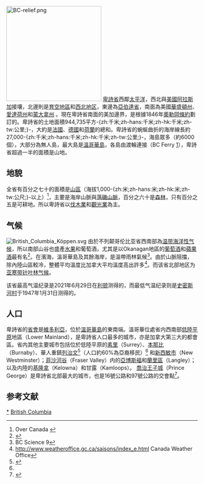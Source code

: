 {{noteTA
|G1=地名
}}
[[File:BC-relief.png|250px]]
[[卑詩省|卑詩省]]西鄰[[太平洋|太平洋]]，西北與[[美國|美國]][[阿拉斯加|阿拉斯加]]接壤，北邊則是[[育空地區|育空地區]]和[[西北地区_(加拿大)|西北地区]]，東邊為[[亞伯達省|亞伯達省]]，南面為美國[[華盛頓州|華盛頓州]]、[[愛達荷州|愛達荷州]]和[[蒙大拿州|蒙大拿州]] 。現在卑詩省南面的美加邊界，是根據1846年[[奧勒岡條約|奧勒岡條約]]劃訂的。卑詩省的土地面積944,735平方-{zh:千米;zh-hans:千米;zh-hk:千米;zh-tw:公里;}-，大約是[[法國|法國]]、[[德國|德國]]和[[荷蘭|荷蘭]]的總和。卑詩省的蜿蜒曲折的海岸線長約27,000-{zh:千米;zh-hans:千米;zh-hk:千米;zh-tw:公里;}-，海島眾多（約6000個），大部分為無人島，最大島是[[溫哥華島|溫哥華島]]，各島由渡輪連接（BC Ferry [http://www.bcferries.com/]{{Wayback|url=http://www.bcferries.com/ |date=20091021210835 }}），卑詩省超過一半的面積是山地。

== 地貌 ==
     
全省有百分之七十的面積是[[山區|山區]]（海拔1,000-{zh:米;zh-hans:米;zh-hk:米;zh-tw:公尺;}-以上）<ref>Over Canada {{ISBN|0-920431-87-9}}</ref>，主要是海岸山脈與[[落磯山脈|落磯山脈]]，百分之六十是[[森林|森林]]，只有百分之五是可耕地。所以卑詩省以[[伐木業|伐木業]]和[[觀光業|觀光業]]為主。

== 气候 ==
[[File:British_Columbia_Köppen.svg|thumb]]
由於不列颠哥伦比亚省西南部為[[温带海洋性气候|温带海洋性气候]]，所以南部山谷也盛產[[水果|水果]]和葡萄酒，尤其是以Okanagan地區的[[葡萄酒|葡萄酒]]和[[蘋果酒|蘋果酒]]最有名<ref>{{Cite web |url=http://www.hellobc.com/en-CA/SightsActivitiesEvents/Penticton.htm |title=存档副本 |access-date=2009-02-12 |archive-url=https://web.archive.org/web/20071009093109/http://www.hellobc.com/en-CA/SightsActivitiesEvents/Penticton.htm |archive-date=2007-10-09 |dead-url=yes }}</ref>。在濱海，溫哥華島及其餘海岸，是溫帶雨林氣候<ref>BC Science 9</ref>。由於山脈阻擋，除內陸山區較冷，整體平均溫度比加拿大平均溫度高出許多<ref>http://www.weatheroffice.gc.ca/saisons/index_e.html {{Wayback|url=http://www.weatheroffice.gc.ca/saisons/index_e.html |date=20090210192519 }} Canada Weather Office</ref>。而该省北部地区为[[亚寒带针叶林气候|亚寒带针叶林气候]]。

该省最高气温纪录是2021年6月29日在[[利顿|利顿]]测得的{{convert|49.6|°C}}，而最低气温纪录则是[[史密斯河_(加拿大)|史密斯河村]]于1947年1月31日测得的{{convert|-58.9|°C}}。

== 人口 ==

卑詩省的[[省會|省會]]是[[維多利亞_(不列顛哥倫比亞)|維多利亞]]，位於[[溫哥華島|溫哥華島]]的東南端。溫哥華位處省内西南部[[低陸平原|低陸平原]]地區（Lower Mainland），是卑詩省人口最多的城市，亦是加拿大第三大的都會區。省内其他主要城市包括位於低陸平原的[[素里|素里]]（Surrey）、[[本那比|本那比]]（Burnaby）、華人重鎮[[列治文|列治文]]<ref name="hellobc.com">{{Cite web |url=http://www.hellobc.com/en-CA/RegionsCities/Richmond.htm |title=存档副本 |access-date=2009-02-12 |archive-url=https://web.archive.org/web/20080516195712/http://www.hellobc.com/en-CA/RegionsCities/Richmond.htm |archive-date=2008-05-16 |dead-url=yes }}</ref>（人口約60%為亞裔移民）<ref name="hellobc.com"/> 和[[新西敏市|新西敏市]]（New Westminster）；[[菲沙河谷|菲沙河谷]]（Fraser Valley）内的[[亞博斯福|亞博斯福]]和[[蘭里區|蘭里區]]（Langley）；以及内陸的[[基隆拿|基隆拿]]（Kelowna）和甘露（Kamloops）。 [[喬治王子城|喬治王子城]]（Prince George）是卑詩省北部最大的城市，也是16號公路和97號公路的交會點<ref>{{Cite web |url=http://www.hellobc.com/en-CA/RegionsCities/PrinceGeorge.htm |title=存档副本 |access-date=2009-02-12 |archive-url=https://web.archive.org/web/20080516093144/http://www.hellobc.com/en-CA/RegionsCities/PrinceGeorge.htm |archive-date=2008-05-16 |dead-url=yes }}</ref>。

==参考文献==
{{Reflist}}

{{加拿大题目|地理}}

[[Category:不列顛哥倫比亞省地理|*]]
[[Category:加拿大各地地理|British Columbia]]